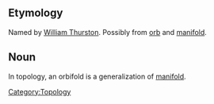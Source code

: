 ==Etymology==
Named by [[w:William Thurston|William Thurston]].  Possibly from [[orb]] and [[manifold]].

==Noun==
{{wikipedia}}
In topology, an orbifold is a generalization of [[manifold]].

[[Category:Topology]]